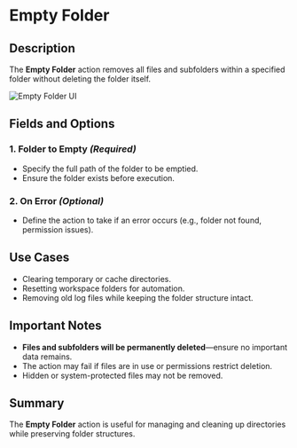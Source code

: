 # Empty Folder

## Description

The **Empty Folder** action removes all files and subfolders within a specified folder without deleting the folder itself.

![Empty Folder UI](../../assets/folder/empty-folder.png)

## Fields and Options  

### **1. Folder to Empty** *(Required)* 

- Specify the full path of the folder to be emptied.
- Ensure the folder exists before execution.

### **2. On Error** *(Optional)*

- Define the action to take if an error occurs (e.g., folder not found, permission issues).

## Use Cases

- Clearing temporary or cache directories.
- Resetting workspace folders for automation.
- Removing old log files while keeping the folder structure intact.

## Important Notes

- **Files and subfolders will be permanently deleted**—ensure no important data remains.
- The action may fail if files are in use or permissions restrict deletion.
- Hidden or system-protected files may not be removed.

## Summary

The **Empty Folder** action is useful for managing and cleaning up directories while preserving folder structures.